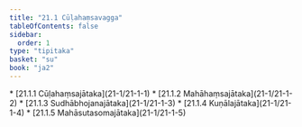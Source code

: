 ```yaml
---
title: "21.1 Cūḷahaṃsavagga"
tableOfContents: false
sidebar:
  order: 1
type: "tipitaka"
basket: "su"
book: "ja2"
---
```



<DynamicBreadcrumb />



<TableOfContents book="ja2" section="21.1">
* [21.1.1 Cūḷahaṃsajātaka](21-1/21-1-1)
* [21.1.2 Mahāhaṃsajātaka](21-1/21-1-2)
* [21.1.3 Sudhābhojanajātaka](21-1/21-1-3)
* [21.1.4 Kuṇālajātaka](21-1/21-1-4)
* [21.1.5 Mahāsutasomajātaka](21-1/21-1-5)
</TableOfContents>